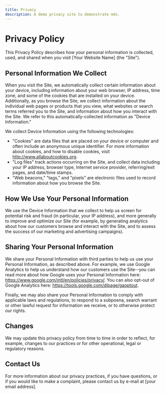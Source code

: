 ```yaml
---
title: Privacy
description: A demo privacy site to demonstrate mdx.
---
```


# Privacy Policy

This Privacy Policy describes how your personal information is collected, used, and shared when you visit [Your Website Name] (the "Site").

## Personal Information We Collect

When you visit the Site, we automatically collect certain information about your device, including information about your web browser, IP address, time zone, and some of the cookies that are installed on your device. Additionally, as you browse the Site, we collect information about the individual web pages or products that you view, what websites or search terms referred you to the Site, and information about how you interact with the Site. We refer to this automatically-collected information as "Device Information."

We collect Device Information using the following technologies:
- "Cookies" are data files that are placed on your device or computer and often include an anonymous unique identifier. For more information about cookies, and how to disable cookies, visit http://www.allaboutcookies.org.
- "Log files" track actions occurring on the Site, and collect data including your IP address, browser type, Internet service provider, referring/exit pages, and date/time stamps.
- "Web beacons," "tags," and "pixels" are electronic files used to record information about how you browse the Site.

## How We Use Your Personal Information

We use the Device Information that we collect to help us screen for potential risk and fraud (in particular, your IP address), and more generally to improve and optimize our Site (for example, by generating analytics about how our customers browse and interact with the Site, and to assess the success of our marketing and advertising campaigns).

## Sharing Your Personal Information

We share your Personal Information with third parties to help us use your Personal Information, as described above. For example, we use Google Analytics to help us understand how our customers use the Site--you can read more about how Google uses your Personal Information here: https://www.google.com/intl/en/policies/privacy/. You can also opt-out of Google Analytics here: https://tools.google.com/dlpage/gaoptout.

Finally, we may also share your Personal Information to comply with applicable laws and regulations, to respond to a subpoena, search warrant or other lawful request for information we receive, or to otherwise protect our rights.

## Changes

We may update this privacy policy from time to time in order to reflect, for example, changes to our practices or for other operational, legal or regulatory reasons.

## Contact Us

For more information about our privacy practices, if you have questions, or if you would like to make a complaint, please contact us by e-mail at [your email address].
